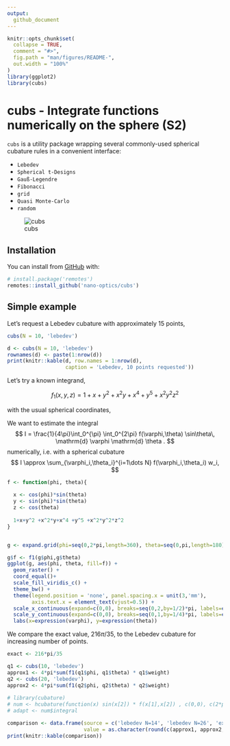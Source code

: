 ```yaml
---
output:
  github_document
---
```


<!-- README.md is generated from README.Rmd. Please edit that file -->

```r
knitr::opts_chunk$set(
  collapse = TRUE,
  comment = "#>",
  fig.path = "man/figures/README-",
  out.width = "100%"
)
library(ggplot2)
library(cubs)
```

# cubs - Integrate functions numerically on the sphere (S2)

`cubs` is a utility package wrapping several commonly-used spherical cubature rules in a convenient interface:

* `Lebedev` 
* `Spherical t-Designs`
* `Gauß-Legendre`
* `Fibonacci`
* `grid`
* `Quasi Monte-Carlo`
* `random`
  
![cubs](./man/figures/cubs.png)

## Installation

You can install from [GitHub](https://github.com/nano-optics/cubs) with:

``` r
# install.package('remotes')
remotes::install_github('nano-optics/cubs')
```

## Simple example

Let's request a Lebedev cubature with approximately 15 points,

``` r
cubs(N = 10, 'lebedev')
```

```r
d <- cubs(N = 10, 'lebedev')
rownames(d) <- paste(1:nrow(d))
print(knitr::kable(d, row.names = 1:nrow(d),
                   caption = 'Lebedev, 10 points requested'))
```

Let's try a known integrand,

$$
f_{1}(x, y, z)= 1+x+y^{2}+x^{2} y + x^{4}+y^{5}+x^{2} y^{2} z^{2}
$$

with the usual spherical coordinates,

\begin{align}
x = &\cos(\varphi)\sin(\theta)\\
y = & \sin(\varphi)\sin(\theta)\\
z = & \cos(\theta).
\end{align}

We want to estimate the integral
$$
I = \frac{1}{4\pi}\int_0^{\pi} \int_0^{2\pi}  f(\varphi,\theta)  \sin\theta\, \mathrm{d} \varphi \mathrm{d} \theta .
$$
numerically, i.e. with a spherical cubature
$$
I \approx  \sum_{\varphi_i,\theta_i}^{i=1\dots N} f(\varphi_i,\theta_i) w_i,
$$

```r
f <- function(phi, theta){
  
  x <- cos(phi)*sin(theta)
  y <- sin(phi)*sin(theta)
  z <- cos(theta)
  
  1+x+y^2 +x^2*y+x^4 +y^5 +x^2*y^2*z^2
}


g <- expand.grid(phi=seq(0,2*pi,length=360), theta=seq(0,pi,length=180))

g$f <- f1(g$phi,g$theta)
ggplot(g, aes(phi, theta, fill=f)) +
  geom_raster() +
  coord_equal()+
  scale_fill_viridis_c() +
  theme_bw() +
  theme(legend.position = 'none', panel.spacing.x = unit(3,'mm'),
        axis.text.x = element_text(vjust=0.5)) +
  scale_x_continuous(expand=c(0,0), breaks=seq(0,2,by=1/2)*pi, labels=expression(0,pi/2,pi,3*pi/2,2*pi)) +
  scale_y_continuous(expand=c(0,0), breaks=seq(0,1,by=1/4)*pi, labels=expression(0,pi/4,pi/2,3*pi/4,pi)) +
  labs(x=expression(varphi), y=expression(theta))
```

We compare the exact value, $216 \pi / 35$, to the Lebedev cubature for increasing number of points.

```r

exact <- 216*pi/35

q1 <- cubs(10, 'lebedev')
approx1 <- 4*pi*sum(f1(q1$phi, q1$theta) * q1$weight)
q2 <- cubs(20, 'lebedev')
approx2 <- 4*pi*sum(f1(q2$phi, q2$theta) * q2$weight)
                 
# library(cubature)
# num <- hcubature(function(x) sin(x[2]) * f(x[1],x[2]) , c(0,0), c(2*pi, pi), maxEval = 1e4)
# adapt <- num$integral

comparison <- data.frame(source = c('lebedev N=14', 'lebedev N=26', 'exact'), 
                         value = as.character(round(c(approx1, approx2, exact), digits = 15)))
print(knitr::kable(comparison))
```
